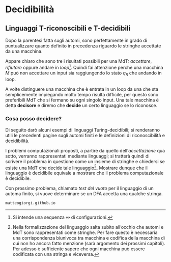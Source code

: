 # Decidibilità \hfill \textcolor{gray75}{\faFlask}








## Linguaggi T-riconoscibili e T-decidibili

Dopo la parentesi fatta sugli automi, sono perfettamente in grado di puntualizzare quanto definito in precedenza riguardo le stringhe accettate da una macchina.

\begin{definition}
Sia $M{=}(Q,\Sigma,\delta,q_0,\{q_A,q_R\})$ una MdT e $w{=}w_0w_1...w_n$ una stringa composta da caratteri $w_i{\in}\Sigma$. Si dice che $M$ \underline{accetta} la stringa $w$ se esiste una sequenza di configurazioni $[C_0,C_1,...,C_n]$ tale che

\begin{enumerate}[itemsep=-7pt]
\item $C_0$ è la configurazione iniziale su input $w$ \hfill $\exists\, C_0$ inizio
\item Ogni $C_i$ produce $C_{i+1}$ \hfill $C_i{\rightarrow}C_{i+1}$
\item $C_n$ è una configurazione di accettazione \hfill $\exists\, C_n$ accett.
\end{enumerate}

Esattamente come detto prima $M$ \underline{riconosce} un linguaggio $A$ se ne accetta tutte le sue stringhe. Si scriverà $A{=}L(M)$.
\end{definition}

Appare chiaro che sono tre i risultati possibili per una MdT: *accettare*, *rifiutare* oppure andare in *loop*[^10]. Quindi fai attenzione perchè una macchina $M$ può non accettare un input sia raggiungendo lo stato $q_R$ che andando in loop.

A volte distinguere una macchina che è entrata in un loop da una che sta semplicemente impiegando molto tempo risulta difficile, per questo sono preferibili MdT che si fermano su ogni singolo input. Una tale macchina è detta **decisore** e diremo che **decide** un certo linguaggio se lo riconosce.

\begin{definition}
Un linguaggio si dice \underline{Turing-riconoscibile} sse esiste una MdT che lo riconosce (ovvero, per ogni stringa del linguaggio la machina termina nello stato di accettazione).
\end{definition}

\begin{definition}
Un linguaggio si dice \underline{Turing-decidibile} sse esiste una MdT che lo decide (ovvero, per ogni stringa del linguaggio la macchina termina nello stato di accettazione, per tutte le altre termina nello stato si rifiuto).
\end{definition}

\begin{theorem}
Ogni linguaggio Turing-decidibile è Turing-riconoscibile.
\begin{proof}
Segue direttamente dalle due definizioni: se è decidibile significa che raggiunge lo stato di accettazione per tutte le stringhe del linguaggio, quindi è Turing-riconoscibile.
\end{proof}
\end{theorem}








### Cosa posso decidere?

Di seguito darò alcuni esempi di linguaggi Turing-decidibili; si renderanno utili le precedenti pagine sugli automi finiti e le definizioni di riconoscibilità e decidibilità.

I problemi computazionali proposti, a partire da quello dell'*accettazione* qua sotto, verranno rappresentati mediante linguaggi; si tratterà quindi di scrivere il problema in questione come un insieme di stringhe e chiedersi se esiste una MdT che decide tale linguaggio[^11]. Mostrare dunque che il linguaggio è decidibile equivale a mostrare che il problema computazionale è decidibile.

\begin{lemma}
Sia $A_{DFA}$ il linguaggio contenente le coppie formate dalle codifiche di tutti i DFA con delle particolari stringhe che essi accettano
\begin{equation*}
A_{DFA} = \{\langle B,w\rangle\ |\ \text{$B$ è un DFA che accetta la stringa di input $w$}\}
\end{equation*}
$A_{DFA}$ è un linguaggio decidibile.
\begin{proof}
L'idea è quella di presentare una MdT $M$ che decide $A_{DFA}$. $M$ deve prendere come input la coppia $\langle B,w\rangle$, simulare $B$ su $w$ e accettare se la simulazione termina in uno stato di accettazione, viceversa rifiutare.

Quindi, dopo aver controllato la validità della coppia in input, $M$ esegue la simulazione: tiene traccia dello stato corrente di $B$ e della sua posizione corrente nell'input $w$ scrivendo queste informazioni sul nastro, usa la funzione di transizione per aggiornare stati e posizioni fin quando non termina l'elaborazione dell'ultimo simbolo di $w$. $M$ accetta l'input se $B$ si trova in uno stato di accettazione, rifiuta altrimenti.
\end{proof}
\end{lemma}

\begin{lemma}
Sia $A_{NFA}$ il linguaggio contenente le coppie formate dalle codifiche di tutti gli NFA con delle particolari stringhe che essi accettano
\begin{equation*}
A_{NFA} = \{\langle B,w\rangle\ |\ \text{$B$ è un NFA che accetta la stringa di input $w$}\}
\end{equation*}
$A_{NFA}$ è un linguaggio decidibile.
\begin{proof}
Presentiamo una MdT $N$ che decide $A_{NFA}$. $N$ converte l'NFA $B$ in un DFA $C$ equivalente, esegue $M$ come una sottoprocedura che decide $A_{DFA}$ su input $\langle C,w\rangle$ e accetta se $M$ accetta, altrimenti rifiuta.
\end{proof}
\end{lemma}

Con prossimo problema, chiamato *test del vuoto* per il linguaggio di un automa finito, si vuove determinare se un DFA accetta una qualche stringa.

\begin{lemma}
Sia $E_{DFA}$ il linguaggio contenente le codifiche di tutti i DFA che non accettano alcuna stringa
\begin{equation*}
E_{DFA} = \{\langle A\rangle\ |\ \text{$A$ è un DFA e $L(A){=}\emptyset$}\}
\end{equation*}
$E_{DFA}$ è un linguaggio decidibile.
\begin{proof}
Ciascun DFA accetta almeno una stringa sse dallo stato iniziale è possibile raggiungere uno stato di accettazione percorrendo il verso delle freccie; posso quindi trattare i DFA come grafi connessi orientati e progettare una MdT $T$ che esegua la marcatura degli stati per implementare tale controllo.

$T$ marca lo stato iniziale e, successivamente, marca tutti gli stati che hanno una transizione proveniente da uno stato già marcato finchè non si esauriscono gli stati inesplorati. Se nessuno stato di accettazione è marcato accetta, altrimenti rifiuta.
\end{proof}
\end{lemma}

\begin{lemma}
Sia $EQ_{DFA}$ il linguaggio contenente tutte le coppie formate dalle codifiche di due DFA che riconoscono lo stesso linguaggio
\begin{equation*}
EQ_{DFA} = \{\langle A,B\rangle\, |\, \text{$A$ e $B$ sono DFA tali che $L(A){=}L(B)$}\}
\end{equation*}
$EQ_{DFA}$ è un linguaggio decidibile.
\begin{proof}
A partire da $A$ e $B$ costruisco un nuovo DFS $C$ che accetta solo quella stringhe che sono accettate da $A$ o da $B$ ma non da entrambi. In particolare, se $A$ e $B$ riconoscono lo stesso linguaggio, $C$ non accetterà nulla
\begin{equation*}
L(C) = \big( L(A) \cap \overline{L(B)} \big) \cup \big( \overline{L(A)} \cap L(B) \big)
\end{equation*}
Quindi $L(C){=}\emptyset \Leftrightarrow L(A){=}L(B)$.
\end{proof}
\end{lemma}

```
matteogiorgi.github.io
```
\texttt{matteogiorgi.github.io}








[^10]: Si intende una sequenza $\infty$ di configurazioni.
[^11]: Nella formalizzazione del linguaggio salta subito all'occhio che automi e MdT sono rappresentati come stringhe. Per fare questo è necessaria una corrispondenza biunivoca tra macchina e codifica della macchina di cui non ho ancora fatto menzione (sarà argomento dei prossimi capitoli). Per adesso è sufficiente sapere che ogni macchina può essere codificata con una stringa e viceversa.

